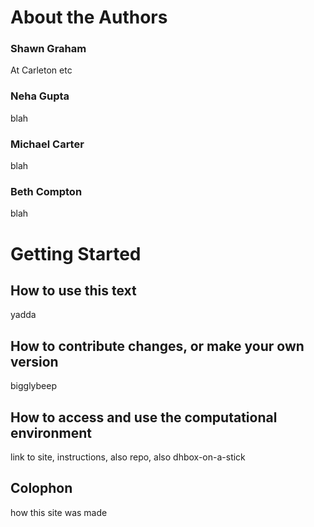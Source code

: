 \frontmatter

# About the Authors {-}

### Shawn Graham ### {-}

At Carleton etc

### Neha Gupta ### {-}
 
blah

### Michael Carter ### {-}

blah

### Beth Compton ### {-}

blah 

# Getting Started {-}

## How to use this text

yadda

## How to contribute changes, or make your own version

bigglybeep

## How to access and use the computational environment

link to site, instructions, also repo, also dhbox-on-a-stick

## Colophon

how this site was made

